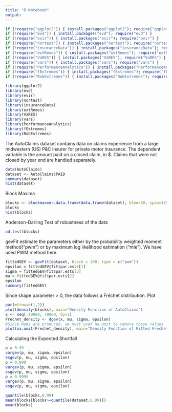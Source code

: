 ---
title: "R Notebook"
output: 
--- 

```{r}
if (!require("ggplot2")) { install.packages("ggplot2"); require("ggplot2") }
if (!require("evd")) { install.packages("evd"); require("evd") }
if (!require("evir")) { install.packages("evir"); require("evir") }
if (!require("nortest")) { install.packages("nortest"); require("nortest") }
if (!require("insuranceData")) { install.packages("insuranceData"); require("insuranceData") }
if (!require("extRemes")) { install.packages("extRemes"); require("extRemes") }
if (!require("VaRES")) { install.packages("VaRES"); require("VaRES") }
if (!require("vars")) { install.packages("vars"); require("vars") }
if (!require("PerformanceAnalytics")) { install.packages("PerformanceAnalytics"); require("PerformanceAnalytics") }
if (!require("fExtremes")) { install.packages("fExtremes"); require("fExtremes") }
if (!require("RobExtremes")) { install.packages("RobExtremes"); require("RobExtremes") }
```


```{r}
library(ggplot2)
library(evd)
library(evir)
library(nortest)
library(insuranceData)
library(extRemes)
library(VaRES)
library(vars)
library(PerformanceAnalytics)
library(fExtremes)
library(RobExtremes)
```

The AutoClaims dataset contains data on claims experience from a large midwestern (US) P&C insurer for private motor insurance. The dependent variable is the amount paid on a closed claim, in $. Claims that were not closed by year end are handled separately.

```{r}
data(AutoClaims)
dataset <- AutoClaims$PAID
summary(dataset)
hist(dataset)
```
Block Maxima
```{r}
blocks <- blockmaxxer.data.frame(data.frame(dataset), blen=50, span=135)
blocks
hist(blocks)
```

Anderson-Darling Test of robustness of the data

```{r}
ad.test(blocks)
```
gevFit estimate the parameters either by the probability weighted moment method("pwm") or by maximum log likelihood estimation ("mle"). We have used PWM method here.
```{r}
fittedGEV <- gevFit(dataset, block = 200, type = c("pwm"))
epsilon = fittedGEV@fit$par.ests[1]
sigma = fittedGEV@fit$par.ests[3]
mu = fittedGEV@fit$par.ests[2]
epsilon
summary(fittedGEV)
```

Since shape parameter > 0, the data follows a Fréchet distribution.
Plot
```{r}
par(mfrow=c(1,2))
plot(density(blocks), main="Density Function of AutoClaims")
x <- seq(-10000, 70000, by=1)
Frechet_density <- dgev(x, mu, sigma, epsilon)
#Since NaNs are produced, we must used na.omit to remove these values
plot(na.omit(Frechet_density), main="Density Function of Fitted Frechet")
```

Calculating the Expected Shortfall
```{r}
p = 0.99
vargev(p, mu, sigma, epsilon)
esgev(p, mu, sigma, epsilon)
p = 0.999
vargev(p, mu, sigma, epsilon)
esgev(p, mu, sigma, epsilon)
p = 0.9999
vargev(p, mu, sigma, epsilon)
esgev(p, mu, sigma, epsilon)
```
```{r}
quantile(blocks,0.99)
mean(blocks[blocks>=quantile(dataset,0.99)])
mean(blocks)
```
